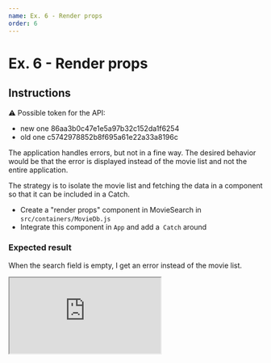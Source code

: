 ```yaml
---
name: Ex. 6 - Render props
order: 6
---
```


# Ex. 6 - Render props

## Instructions

⚠️ Possible token for the API:

- new one 86aa3b0c47e1e5a97b32c152da1f6254
- old one c5742978852b8f695a61e22a33a8196c

The application handles errors, but not in a fine way. The desired behavior would be that the error is displayed instead of the movie list and not the entire application.

The strategy is to isolate the movie list and fetching the data in a component so that it can be included in a Catch.

- Create a "render props" component in MovieSearch in `src/containers/MovieDb.js`
- Integrate this component in `App` and add a` Catch` around

### Expected result

When the search field is empty, I get an error instead of the movie list.

<iframe
  src="https://codesandbox.io/embed/github/smooth-code/react-hooks-workshop/tree/end-exercise-6/?fontsize=14&view=preview"
  style={{
    width: '100%',
    height: 500,
    border: 0,
    borderRadius: 4,
    overflow: 'hidden',
  }}
  sandbox="allow-modals allow-forms allow-popups allow-scripts allow-same-origin"
/>

## Help

### Render props: implementation

```js
export function Counter({ initialValue, children }) {
  const count = useCounter(initialValue)
  return children(count)
}
```

### Render props: usage

```js
function Example() {
  return <Counter>{count => <div>{count}</div>}</Counter>
}
```

